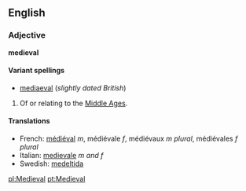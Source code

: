 ==English==
===Adjective===
'''medieval'''

====Variant spellings====
*[[mediaeval]] (''slightly dated British'')

#Of or relating to the [[Middle Ages]].

====Translations====
*French: [[médiéval]] ''m'', médiévale ''f'', médiévaux ''m plural'', médiévales ''f plural''
*Italian: [[medievale]] ''m and f''
*Swedish: [[medeltida]]

[[pl:Medieval]]
[[pt:Medieval]]